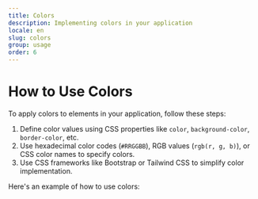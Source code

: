```yaml
---
title: Colors
description: Implementing colors in your application
locale: en
slug: colors
group: usage
order: 6
---
```


# How to Use Colors

To apply colors to elements in your application, follow these steps:

1. Define color values using CSS properties like `color`, `background-color`, `border-color`, etc.
2. Use hexadecimal color codes (`#RRGGBB`), RGB values (`rgb(r, g, b)`), or CSS color names to specify colors.
3. Use CSS frameworks like Bootstrap or Tailwind CSS to simplify color implementation.

Here's an example of how to use colors:
